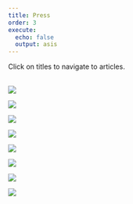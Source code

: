 ```yaml
---
title: Press
order: 3
execute:
  echo: false
  output: asis
---
```


Click on titles to navigate to articles.
\
\

:::{layout="[[30,30], [30,30], [30,30], [30,30]]"}

[![](assets/press/01.jpg)](http://www.sciencemag.org/content/340/6140/1513.summary)

[![](assets/press/11.jpg)](https://www.nature.com/articles/nature.2013.13291)

[![](assets/press/02.png)](http://www.nbcnews.com/id/52334356/ns/technology_and_science-tech_and_gadgets/t/researchers-cram-more-info-fiber-optics/)

[![](assets/press/03.png)](http://www.bbc.co.uk/news/science-environment-23096320)

[![](assets/press/05.png)](http://www.bostonglobe.com/lifestyle/health-wellness/2013/06/30/developing-new-technology-alleviate-coming-bandwidth-bottleneck/MKLhLDB1XSV8WKMl2CZunJ/story.html)

[![](assets/press/06.png)](http://spectrum.ieee.org/tech-talk/semiconductors/design/twisted-light-sends-data-through-optical-fiber-for-first-time)

[![](assets/press/07.png)](http://www.extremetech.com/computing/159986-twisted-laser-vortexes-carry-1-6-terabits-per-second-over-fiber-optic-network)

[![](assets/press/08.png)](http://en.wikipedia.org/wiki/Orbital_angular_momentum_multiplexing)

:::

